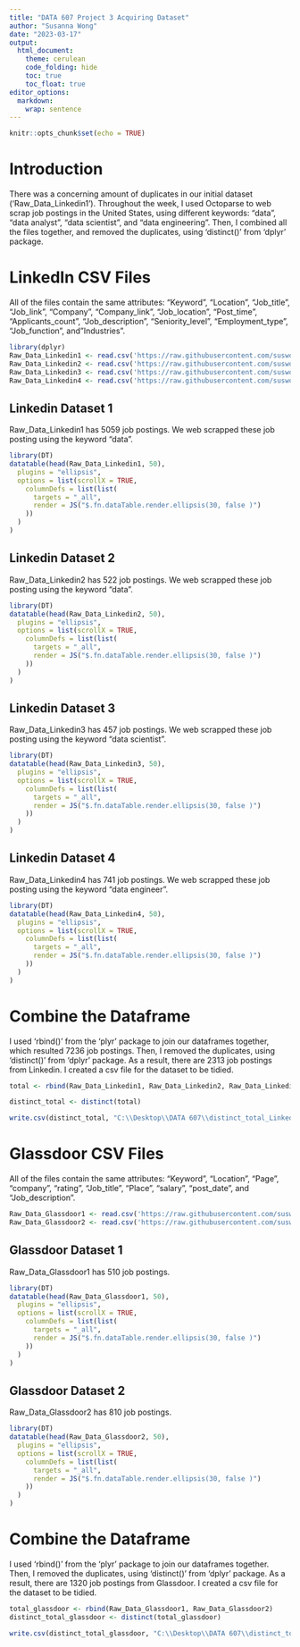 ```yaml
---
title: "DATA 607 Project 3 Acquiring Dataset"
author: "Susanna Wong"
date: "2023-03-17"
output:
  html_document:
    theme: cerulean
    code_folding: hide
    toc: true
    toc_float: true
editor_options: 
  markdown: 
    wrap: sentence
---
```


```r
knitr::opts_chunk$set(echo = TRUE)
```

# Introduction

There was a concerning amount of duplicates in our initial dataset ('Raw_Data_Linkedin1'). Throughout the week, I used Octoparse to web scrap job postings in the United States, using different keywords: "data", "data analyst", "data scientist", and "data engineering". Then, I combined all the files together, and removed the duplicates, using 'distinct()' from 'dplyr' package. 

# LinkedIn CSV Files {.tabset}

All of the files contain the same attributes: "Keyword", "Location", "Job_title", "Job_link", "Company", "Company_link", "Job_location", "Post_time", "Applicants_count", "Job_description", "Seniority_level", "Employment_type", "Job_function", and"Industries".

```r
library(dplyr)
Raw_Data_Linkedin1 <- read.csv('https://raw.githubusercontent.com/suswong/Project-3-raw-dataset/main/Job%20details%20by%20search_LinkedIn%20version%202(1).csv')
Raw_Data_Linkedin2 <- read.csv('https://raw.githubusercontent.com/suswong/data-sets/main/LinkedIn%20Version%203.csv')
Raw_Data_Linkedin3 <- read.csv('https://raw.githubusercontent.com/suswong/Project-3-raw-dataset/main/LinkedIn_data_scientist.csv')
Raw_Data_Linkedin4 <- read.csv('https://raw.githubusercontent.com/suswong/Project-3-raw-dataset/main/LinkedIn_data%20engineer.csv')
```

## Linkedin Dataset 1

Raw_Data_Linkedin1 has 5059 job postings. We web scrapped these job posting using the keyword "data". 
```r
library(DT)
datatable(head(Raw_Data_Linkedin1, 50),
  plugins = "ellipsis",
  options = list(scrollX = TRUE,
    columnDefs = list(list(
      targets = "_all",
      render = JS("$.fn.dataTable.render.ellipsis(30, false )")
    ))
  )
)
```

## Linkedin Dataset 2

Raw_Data_Linkedin2 has 522 job postings. We web scrapped these job posting using the keyword "data". 
```r
library(DT)
datatable(head(Raw_Data_Linkedin2, 50),
  plugins = "ellipsis",
  options = list(scrollX = TRUE,
    columnDefs = list(list(
      targets = "_all",
      render = JS("$.fn.dataTable.render.ellipsis(30, false )")
    ))
  )
)
```

## Linkedin Dataset 3

Raw_Data_Linkedin3 has 457 job postings. We web scrapped these job posting using the keyword "data scientist". 

```r
library(DT)
datatable(head(Raw_Data_Linkedin3, 50),
  plugins = "ellipsis",
  options = list(scrollX = TRUE,
    columnDefs = list(list(
      targets = "_all",
      render = JS("$.fn.dataTable.render.ellipsis(30, false )")
    ))
  )
)
```

## Linkedin Dataset 4

Raw_Data_Linkedin4 has 741 job postings. We web scrapped these job posting using the keyword "data engineer". 

```r
library(DT)
datatable(head(Raw_Data_Linkedin4, 50),
  plugins = "ellipsis",
  options = list(scrollX = TRUE,
    columnDefs = list(list(
      targets = "_all",
      render = JS("$.fn.dataTable.render.ellipsis(30, false )")
    ))
  )
)
```
# Combine the Dataframe

I used 'rbind()' from the 'plyr' package to join our dataframes together, which resulted 7236 job postings. Then, I removed the duplicates, using 'distinct()' from 'dplyr' package. As a result, there are 2313 job postings from Linkedin. I created a csv file for the dataset to be tidied.

```r
total <- rbind(Raw_Data_Linkedin1, Raw_Data_Linkedin2, Raw_Data_Linkedin3, Raw_Data_Linkedin4)

distinct_total <- distinct(total)

write.csv(distinct_total, "C:\\Desktop\\DATA 607\\distinct_total_Linkedin.csv", row.names=FALSE)
```

# Glassdoor CSV Files

All of the files contain the same attributes: "Keyword", "Location", "Page", "company", "rating", "Job_title", "Place", "salary", "post_date", and "Job_description".

```r
Raw_Data_Glassdoor1 <- read.csv('https://raw.githubusercontent.com/suswong/Project-3-raw-dataset/main/Glassdoor%20version%203.csv')
Raw_Data_Glassdoor2 <- read.csv('https://raw.githubusercontent.com/suswong/Project-3-raw-dataset/main/Job%20listing_Glassdoor%20version%202.csv')
```

## Glassdoor Dataset 1

Raw_Data_Glassdoor1 has 510 job postings.
```r
library(DT)
datatable(head(Raw_Data_Glassdoor1, 50),
  plugins = "ellipsis",
  options = list(scrollX = TRUE,
    columnDefs = list(list(
      targets = "_all",
      render = JS("$.fn.dataTable.render.ellipsis(30, false )")
    ))
  )
)
```

## Glassdoor Dataset 2

Raw_Data_Glassdoor2 has 810 job postings.
```r
library(DT)
datatable(head(Raw_Data_Glassdoor2, 50),
  plugins = "ellipsis",
  options = list(scrollX = TRUE,
    columnDefs = list(list(
      targets = "_all",
      render = JS("$.fn.dataTable.render.ellipsis(30, false )")
    ))
  )
)
```

# Combine the Dataframe

I used 'rbind()' from the 'plyr' package to join our dataframes together. Then, I removed the duplicates, using 'distinct()' from 'dplyr' package. As a result, there are 1320 job postings from Glassdoor. I created a csv file for the dataset to be tidied.
```r
total_glassdoor <- rbind(Raw_Data_Glassdoor1, Raw_Data_Glassdoor2)
distinct_total_glassdoor <- distinct(total_glassdoor)

write.csv(distinct_total_glassdoor, "C:\\Desktop\\DATA 607\\distinct_total_glassdoor.csv", row.names=FALSE)
```